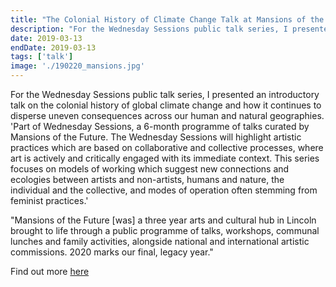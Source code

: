 ```yaml
---
title: "The Colonial History of Climate Change Talk at Mansions of the Future in Lincoln"
description: "For the Wednesday Sessions public talk series, I presented an introductory talk on the colonial history of global climate change and how it continues to disperse uneven consequences across our human and natural geographies. 'Part of Wednesday Sessions, a 6-month programme of talks curated by Mansions of the Future. The Wednesday Sessions will highlight artistic practices which are based on collaborative and collective processes, where art is actively and critically engaged with its immediate context. This series focuses on models of working which suggest new connections and ecologies between artists and non-artists, humans and nature, the individual and the collective, and modes of operation often stemming from feminist practices.'"
date: 2019-03-13
endDate: 2019-03-13
tags: ['talk']
image: './190220_mansions.jpg'
---
```


For the Wednesday Sessions public talk series, I presented an introductory talk on the colonial history of global climate change and how it continues to disperse uneven consequences across our human and natural geographies. 'Part of Wednesday Sessions, a 6-month programme of talks curated by Mansions of the Future. The Wednesday Sessions will highlight artistic practices which are based on collaborative and collective processes, where art is actively and critically engaged with its immediate context. This series focuses on models of working which suggest new connections and ecologies between artists and non-artists, humans and nature, the individual and the collective, and modes of operation often stemming from feminist practices.'

"Mansions of the Future [was] a three year arts and cultural hub in Lincoln brought to life through a public programme of talks, workshops, communal lunches and family activities, alongside national and international artistic commissions. 2020 marks our final, legacy year."


Find out more [here](https://mansionsofthefuture.org)